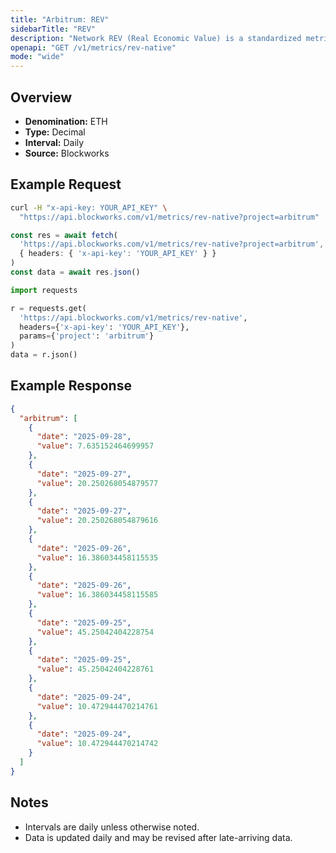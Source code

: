 ```yaml
---
title: "Arbitrum: REV"
sidebarTitle: "REV"
description: "Network REV (Real Economic Value) is a standardized metric that tracks blockchain value accrual generated by user activity. REV consists of both in-protocol transaction fees and out-of-protocol tips that users pay for transaction execution, so it measures the monetary demand to transact onchain."
openapi: "GET /v1/metrics/rev-native"
mode: "wide"
---
```


## Overview

- **Denomination:** ETH
- **Type:** Decimal
- **Interval:** Daily
- **Source:** Blockworks

## Example Request

<CodeGroup>

```bash cURL
curl -H "x-api-key: YOUR_API_KEY" \
  "https://api.blockworks.com/v1/metrics/rev-native?project=arbitrum"
```

```typescript TypeScript
const res = await fetch(
  'https://api.blockworks.com/v1/metrics/rev-native?project=arbitrum',
  { headers: { 'x-api-key': 'YOUR_API_KEY' } }
)
const data = await res.json()
```

```python Python
import requests

r = requests.get(
  'https://api.blockworks.com/v1/metrics/rev-native',
  headers={'x-api-key': 'YOUR_API_KEY'},
  params={'project': 'arbitrum'}
)
data = r.json()
```

</CodeGroup>

## Example Response

```json
{
  "arbitrum": [
    {
      "date": "2025-09-28",
      "value": 7.635152464699957
    },
    {
      "date": "2025-09-27",
      "value": 20.250268054879577
    },
    {
      "date": "2025-09-27",
      "value": 20.250268054879616
    },
    {
      "date": "2025-09-26",
      "value": 16.386034458115535
    },
    {
      "date": "2025-09-26",
      "value": 16.386034458115585
    },
    {
      "date": "2025-09-25",
      "value": 45.25042404228754
    },
    {
      "date": "2025-09-25",
      "value": 45.25042404228761
    },
    {
      "date": "2025-09-24",
      "value": 10.472944470214761
    },
    {
      "date": "2025-09-24",
      "value": 10.472944470214742
    }
  ]
}
```

## Notes
- Intervals are daily unless otherwise noted.
- Data is updated daily and may be revised after late-arriving data.